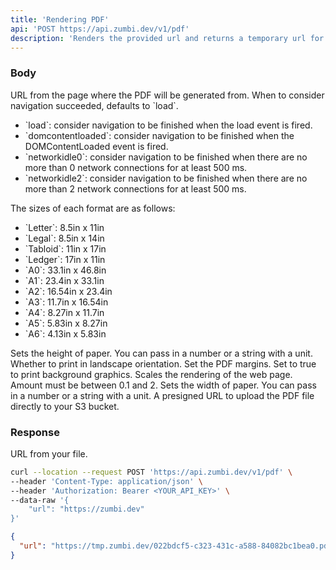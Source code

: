 ```yaml
---
title: 'Rendering PDF'
api: 'POST https://api.zumbi.dev/v1/pdf'
description: 'Renders the provided url and returns a temporary url for the PDF file. It is also possible to pass a presignedUrl and upload the file directly to your S3 bucket.'
---
```


### Body

<ParamField body='url' type='string' required>
  URL from the page where the PDF will be generated from.
</ParamField>

<ParamField body='goto' type='object'>
  <Expandable title='fields'>
    <ParamField body='waitUntil' type='enum'>
      When to consider navigation succeeded, defaults to `load`.
      <Expandable title='options'>
        <ul>
          <li>
            `load`: consider navigation to be finished when the load event is
            fired.
          </li>
          <li>
            `domcontentloaded`: consider navigation to be finished when the
            DOMContentLoaded event is fired.
          </li>
          <li>
            `networkidle0`: consider navigation to be finished when there are no
            more than 0 network connections for at least 500 ms.
          </li>
          <li>
            `networkidle2`: consider navigation to be finished when there are no
            more than 2 network connections for at least 500 ms.
          </li>
        </ul>
      </Expandable>
    </ParamField>
  </Expandable>
</ParamField>

<ParamField body='pdf' type='object'>
  <Expandable title='fields'>
    <ParamField body='format' type='enum' defaultValue='letter'>
      <Expandable title='options'>
        The sizes of each format are as follows:
        <ul>
          <li>`Letter`: 8.5in x 11in</li>
          <li>`Legal`: 8.5in x 14in</li>
          <li>`Tabloid`: 11in x 17in</li>
          <li>`Ledger`: 17in x 11in</li>
          <li>`A0`: 33.1in x 46.8in</li>
          <li>`A1`: 23.4in x 33.1in</li>
          <li>`A2`: 16.54in x 23.4in</li>
          <li>`A3`: 11.7in x 16.54in</li>
          <li>`A4`: 8.27in x 11.7in</li>
          <li>`A5`: 5.83in x 8.27in</li>
          <li>`A6`: 4.13in x 5.83in</li>
        </ul>
      </Expandable>
    </ParamField>
    <ParamField body='height' type='string | number'>
      Sets the height of paper. You can pass in a number or a string with a
      unit.
    </ParamField>
    <ParamField body='landscape' type='boolean' defaultValue={false}>
      Whether to print in landscape orientation.
    </ParamField>
    <ParamField body='margin' type='object'>
      Set the PDF margins.
      <Expandable title='fields'>
        <ParamField body='bottom' type='number' />
        <ParamField body='left' type='number' />
        <ParamField body='right' type='number' />
        <ParamField body='top' type='number' />
      </Expandable>
    </ParamField>
    <ParamField body='printBackground' type='boolean' defaultValue={false}>
      Set to true to print background graphics.
    </ParamField>
    <ParamField body='scale' type='number'>
      Scales the rendering of the web page. Amount must be between 0.1 and 2.
    </ParamField>
    <ParamField body='width' type='string | number'>
      Sets the width of paper. You can pass in a number or a string with a unit.
    </ParamField>

  </Expandable>
</ParamField>

<ParamField body='authenticate' type='object'>
  <Expandable title='fields'>
    <ParamField body='password' type='string' required />
    <ParamField body='username' type='string' required />
  </Expandable>
</ParamField>

<ParamField body='presignedUrl' type='string'>
  A presigned URL to upload the PDF file directly to your S3 bucket.
</ParamField>

### Response

<ResponseField name='url' type='string'>
  URL from your file.
</ResponseField>

<RequestExample>

```bash Example Request
curl --location --request POST 'https://api.zumbi.dev/v1/pdf' \
--header 'Content-Type: application/json' \
--header 'Authorization: Bearer <YOUR_API_KEY>' \
--data-raw '{
    "url": "https://zumbi.dev"
}'
```

</RequestExample>

<ResponseExample>

```json Response
{
  "url": "https://tmp.zumbi.dev/022bdcf5-c323-431c-a588-84082bc1bea0.pdf"
}
```

</ResponseExample>
